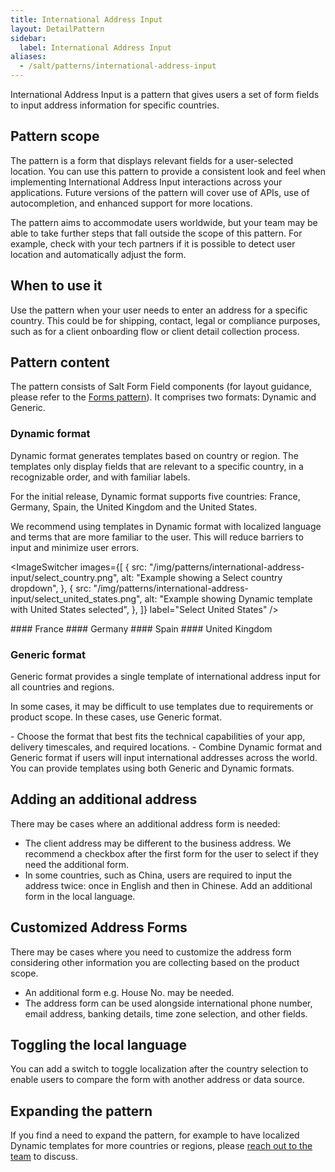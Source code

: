 ```yaml
---
title: International Address Input
layout: DetailPattern
sidebar:
  label: International Address Input
aliases:
  - /salt/patterns/international-address-input
---
```


International Address Input is a pattern that gives users a set of form fields to input address information for specific countries.

## Pattern scope

The pattern is a form that displays relevant fields for a user-selected location. You can use this pattern to provide a consistent look and feel when implementing International Address Input interactions across your applications. Future versions of the pattern will cover use of APIs, use of autocompletion, and enhanced support for more locations.

The pattern aims to accommodate users worldwide, but your team may be able to take further steps that fall outside the scope of this pattern. For example, check with your tech partners if it is possible to detect user location and automatically adjust the form.

## When to use it

Use the pattern when your user needs to enter an address for a specific country. This could be for shipping, contact, legal or compliance purposes, such as for a client onboarding flow or client detail collection process.

## Pattern content

The pattern consists of Salt Form Field components (for layout guidance, please refer to the [Forms pattern](./forms)). It comprises two formats: Dynamic and Generic.

### Dynamic format

Dynamic format generates templates based on country or region. The templates only display fields that are relevant to a specific country, in a recognizable order, and with familiar labels.

For the initial release, Dynamic format supports five countries: France, Germany, Spain, the United Kingdom and the United States.

We recommend using templates in Dynamic format with localized language and terms that are more familiar to the user. This will reduce barriers to input and minimize user errors.

<ImageSwitcher
  images={[
    {
      src: "/img/patterns/international-address-input/select_country.png",
      alt: "Example showing a Select country dropdown",
    },
    {
      src: "/img/patterns/international-address-input/select_united_states.png",
      alt: "Example showing Dynamic template with United States selected",
    },
  ]}
  label="Select United States"
/>

<Diagrams>
  <Diagram
    src="/img/patterns/international-address-input/dynamic_france.png"
    alt="Example showing Dynamic template with France selected"
    contentPosition="top"
    border
  >
    #### France
  </Diagram>
  <Diagram
    src="/img/patterns/international-address-input/dynamic_germany.png"
    alt="Example showing Dynamic template with Germany selected"
    contentPosition="top"
    border
  >
    #### Germany
  </Diagram>
  <Diagram
    src="/img/patterns/international-address-input/dynamic_spain.png"
    alt="Example showing Dynamic template with Spain selected"
    contentPosition="top"
    border
  >
    #### Spain
  </Diagram>
  <Diagram
    src="/img/patterns/international-address-input/dynamic_united_kingdom.png"
    alt="Example showing Dynamic template with United Kingdom selected"
    contentPosition="top"
    border
  >
    #### United Kingdom
  </Diagram>
</Diagrams>

### Generic format

Generic format provides a single template of international address input for all countries and regions.

In some cases, it may be difficult to use templates due to requirements or product scope. In these cases, use Generic format.

<Diagram
  src="/img/patterns/international-address-input/generic_format.png"
  alt="Example showing Generic format"
  border
/>

<ExampleContainer type="positive" customPillText="Best practices">
  - Choose the format that best fits the technical capabilities of your app,
  delivery timescales, and required locations. 
  - Combine Dynamic format and Generic format if users will input international addresses across the world. You can provide templates using both Generic and Dynamic formats. 
</ExampleContainer>

## Adding an additional address

There may be cases where an additional address form is needed:

- The client address may be different to the business address. We recommend a checkbox after the first form for the user to select if they need the additional form.
- In some countries, such as China, users are required to input the address twice: once in English and then in Chinese. Add an additional form in the local language.

<Diagram
  src="/img/patterns/international-address-input/additional_address.png"
  alt="Example showing additional address input"
  border
/>

## Customized Address Forms

There may be cases where you need to customize the address form considering other information you are collecting based on the product scope.

- An additional form e.g. House No. may be needed.
- The address form can be used alongside international phone number, email address, banking details, time zone selection, and other fields.

<Diagram
  src="/img/patterns/international-address-input/customized_address_form.png"
  alt="Example showing a customized address form"
  border
/>

## Toggling the local language

You can add a switch to toggle localization after the country selection to enable users to compare the form with another address or data source.

<Diagrams>
  <Diagram
    src="/img/patterns/international-address-input/toggle_language_1.png"
    alt="Example showing a form with a show local language toggle off"
    border
  />
  <Diagram
    src="/img/patterns/international-address-input/toggle_language_2.png"
    alt="Example showing a form with a show local language toggle on"
    border
  />
</Diagrams>

## Expanding the pattern

If you find a need to expand the pattern, for example to have localized Dynamic templates for more countries or regions, please [reach out to the team](https://www.saltdesignsystem.com/salt/support-and-contributions/index) to discuss.
